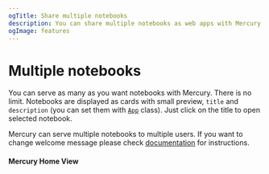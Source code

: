 ```yaml
---
ogTitle: Share multiple notebooks
description: You can share multiple notebooks as web apps with Mercury
ogImage: features
---
```


# Multiple notebooks

You can serve as many as you want notebooks with Mercury. There is no limit. 
Notebooks are displayed as cards with small preview, `title` and `description` (you can set them with [`App`](/docs/input-widgets/app/) class).
Just click on the title to open selected notebook.

Mercury can serve multiple notebooks to multiple users. If you want to change welcome message please check [documentation](/docs/welcome/) for instructions.



#### Mercury Home View

<Screenshot src={defaultWelcomePng} alt="Mercury Site with default welcome message" />
